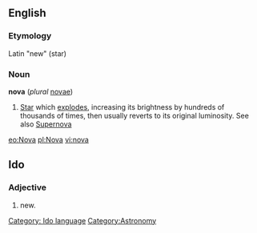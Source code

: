 ==English==
===Etymology===
Latin "new" (star)

===Noun===
'''nova''' (''plural'' [[novae]])

# [[Star]] which [[explode]]s, increasing its brightness by hundreds of thousands of times, then usually reverts to its original luminosity. See also [[Supernova]]

[[eo:Nova]]
[[pl:Nova]]
[[vi:nova]]

==Ido==
===Adjective===
# new.
[[Category: Ido language]]
[[Category:Astronomy]]